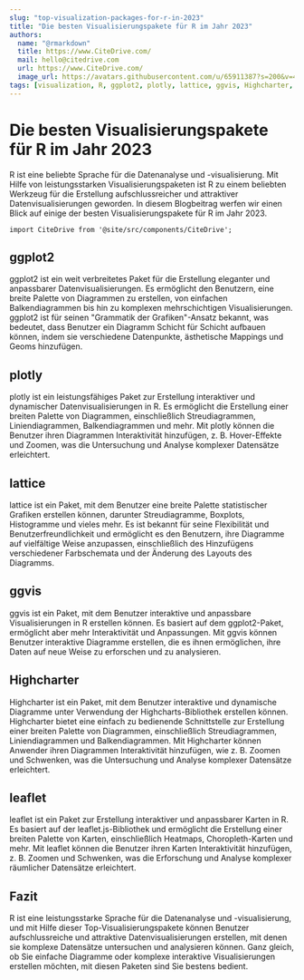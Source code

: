 ```yaml
---
slug: "top-visualization-packages-for-r-in-2023"
title: "Die besten Visualisierungspakete für R im Jahr 2023"
authors:
  name: "@rmarkdown"
  title: https://www.CiteDrive.com/
  mail: hello@citedrive.com
  url: https://www.CiteDrive.com/
  image_url: https://avatars.githubusercontent.com/u/65911387?s=200&v=4
tags: [visualization, R, ggplot2, plotly, lattice, ggvis, Highcharter, leaflet]
---
```


# Die besten Visualisierungspakete für R im Jahr 2023
R ist eine beliebte Sprache für die Datenanalyse und -visualisierung. Mit Hilfe von leistungsstarken Visualisierungspaketen ist R zu einem beliebten Werkzeug für die Erstellung aufschlussreicher und attraktiver Datenvisualisierungen geworden. In diesem Blogbeitrag werfen wir einen Blick auf einige der besten Visualisierungspakete für R im Jahr 2023.

```mdx-code-block
import CiteDrive from '@site/src/components/CiteDrive';
```
<CiteDrive /> 

## ggplot2
ggplot2 ist ein weit verbreitetes Paket für die Erstellung eleganter und anpassbarer Datenvisualisierungen. Es ermöglicht den Benutzern, eine breite Palette von Diagrammen zu erstellen, von einfachen Balkendiagrammen bis hin zu komplexen mehrschichtigen Visualisierungen. ggplot2 ist für seinen "Grammatik der Grafiken"-Ansatz bekannt, was bedeutet, dass Benutzer ein Diagramm Schicht für Schicht aufbauen können, indem sie verschiedene Datenpunkte, ästhetische Mappings und Geoms hinzufügen.

## plotly
plotly ist ein leistungsfähiges Paket zur Erstellung interaktiver und dynamischer Datenvisualisierungen in R. Es ermöglicht die Erstellung einer breiten Palette von Diagrammen, einschließlich Streudiagrammen, Liniendiagrammen, Balkendiagrammen und mehr. Mit plotly können die Benutzer ihren Diagrammen Interaktivität hinzufügen, z. B. Hover-Effekte und Zoomen, was die Untersuchung und Analyse komplexer Datensätze erleichtert.

## lattice
lattice ist ein Paket, mit dem Benutzer eine breite Palette statistischer Grafiken erstellen können, darunter Streudiagramme, Boxplots, Histogramme und vieles mehr. Es ist bekannt für seine Flexibilität und Benutzerfreundlichkeit und ermöglicht es den Benutzern, ihre Diagramme auf vielfältige Weise anzupassen, einschließlich des Hinzufügens verschiedener Farbschemata und der Änderung des Layouts des Diagramms.

## ggvis
ggvis ist ein Paket, mit dem Benutzer interaktive und anpassbare Visualisierungen in R erstellen können. Es basiert auf dem ggplot2-Paket, ermöglicht aber mehr Interaktivität und Anpassungen. Mit ggvis können Benutzer interaktive Diagramme erstellen, die es ihnen ermöglichen, ihre Daten auf neue Weise zu erforschen und zu analysieren.

## Highcharter
Highcharter ist ein Paket, mit dem Benutzer interaktive und dynamische Diagramme unter Verwendung der Highcharts-Bibliothek erstellen können. Highcharter bietet eine einfach zu bedienende Schnittstelle zur Erstellung einer breiten Palette von Diagrammen, einschließlich Streudiagrammen, Liniendiagrammen und Balkendiagrammen. Mit Highcharter können Anwender ihren Diagrammen Interaktivität hinzufügen, wie z. B. Zoomen und Schwenken, was die Untersuchung und Analyse komplexer Datensätze erleichtert.

## leaflet
leaflet ist ein Paket zur Erstellung interaktiver und anpassbarer Karten in R. Es basiert auf der leaflet.js-Bibliothek und ermöglicht die Erstellung einer breiten Palette von Karten, einschließlich Heatmaps, Choropleth-Karten und mehr. Mit leaflet können die Benutzer ihren Karten Interaktivität hinzufügen, z. B. Zoomen und Schwenken, was die Erforschung und Analyse komplexer räumlicher Datensätze erleichtert.

## Fazit
R ist eine leistungsstarke Sprache für die Datenanalyse und -visualisierung, und mit Hilfe dieser Top-Visualisierungspakete können Benutzer aufschlussreiche und attraktive Datenvisualisierungen erstellen, mit denen sie komplexe Datensätze untersuchen und analysieren können. Ganz gleich, ob Sie einfache Diagramme oder komplexe interaktive Visualisierungen erstellen möchten, mit diesen Paketen sind Sie bestens bedient.